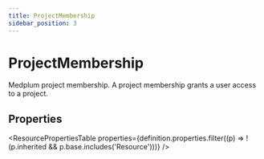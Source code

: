```yaml
---
title: ProjectMembership
sidebar_position: 3
---
```



# ProjectMembership

Medplum project membership. A project membership grants a user access to a project.

## Properties

<ResourcePropertiesTable properties={definition.properties.filter((p) => !(p.inherited && p.base.includes('Resource')))} />



